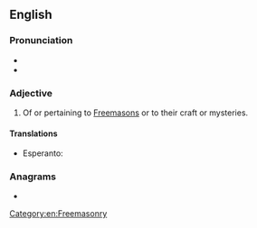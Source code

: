 {{also|masonic}}
==English==

===Pronunciation===
* {{IPA|/məˈsɑnɪk/|/meɪˈsɑnɪk/|lang=en}}
* {{hyphenation|Ma|so|nic|lang=en}}

===Adjective===
{{en-adj|-}}

# Of or pertaining to [[Freemason]]s or to their craft or mysteries.

====Translations====
{{trans-top}}
* Esperanto: {{t|eo|framasona}}
{{trans-mid}}
{{trans-bottom}}

===Anagrams===
* {{anagrams|en|Caminos|anosmic|camions|mancosi|maniocs}}

[[Category:en:Freemasonry]]
